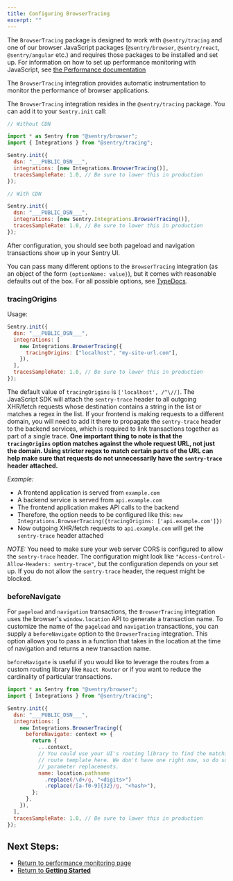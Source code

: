 ```yaml
---
title: Configuring BrowserTracing
excerpt: ""
---
```


<Alert level="info" title="Note"><markdown>

The `BrowserTracing` package is designed to work with `@sentry/tracing` and one of our browser JavaScript packages (`@sentry/browser`, `@sentry/react`, `@sentry/angular` etc.) and requires those packages to be installed and set up. For information on how to set up performance monitoring with JavaScript, see [the Performance documentation](../)

</markdown></Alert>

The `BrowserTracing` integration provides automatic instrumentation to monitor the performance of browser applications.

The `BrowserTracing` integration resides in the `@sentry/tracing` package. You can add it to your `Sentry.init` call:

```javascript
// Without CDN

import * as Sentry from "@sentry/browser";
import { Integrations } from "@sentry/tracing";

Sentry.init({
  dsn: "___PUBLIC_DSN___",
  integrations: [new Integrations.BrowserTracing()],
  tracesSampleRate: 1.0, // Be sure to lower this in production
});

// With CDN

Sentry.init({
  dsn: "___PUBLIC_DSN___",
  integrations: [new Sentry.Integrations.BrowserTracing()],
  tracesSampleRate: 1.0, // Be sure to lower this in production
});
```

After configuration, you should see both pageload and navigation transactions show up in your Sentry UI.

You can pass many different options to the `BrowserTracing` integration (as an object of the form `{optionName: value}`), but it comes with reasonable defaults out of the box. For all possible options, see [TypeDocs](https://getsentry.github.io/sentry-javascript/interfaces/tracing.browsertracingoptions.html).

### tracingOrigins

Usage:

```javascript
Sentry.init({
  dsn: "___PUBLIC_DSN___",
  integrations: [
    new Integrations.BrowserTracing({
      tracingOrigins: ["localhost", "my-site-url.com"],
    }),
  ],
  tracesSampleRate: 1.0, // Be sure to lower this in production
});
```

The default value of `tracingOrigins` is `['localhost', /^\//]`. The JavaScript SDK will attach the `sentry-trace` header to all outgoing XHR/fetch requests whose destination contains a string in the list or matches a regex in the list. If your frontend is making requests to a different domain, you will need to add it there to propagate the `sentry-trace` header to the backend services, which is required to link transactions together as part of a single trace. **One important thing to note is that the `tracingOrigins` option matches against the whole request URL, not just the domain. Using stricter regex to match certain parts of the URL can help make sure that requests do not unnecessarily have the `sentry-trace` header attached.**

_Example:_

- A frontend application is served from `example.com`
- A backend service is served from `api.example.com`
- The frontend application makes API calls to the backend
- Therefore, the option needs to be configured like this: `new Integrations.BrowserTracing({tracingOrigins: ['api.example.com']})`
- Now outgoing XHR/fetch requests to `api.example.com` will get the `sentry-trace` header attached

_NOTE:_ You need to make sure your web server CORS is configured to allow the `sentry-trace` header. The configuration might look like `"Access-Control-Allow-Headers: sentry-trace"`, but the configuration depends on your set up. If you do not allow the `sentry-trace` header, the request might be blocked.

### beforeNavigate

For `pageload` and `navigation` transactions, the `BrowserTracing` integration uses the browser's `window.location` API to generate a transaction name. To customize the name of the `pageload` and `navigation` transactions, you can supply a `beforeNavigate` option to the `BrowserTracing` integration. This option allows you to pass in a function that takes in the location at the time of navigation and returns a new transaction name.

`beforeNavigate` is useful if you would like to leverage the routes from a custom routing library like `React Router` or if you want to reduce the cardinality of particular transactions.

```javascript
import * as Sentry from "@sentry/browser";
import { Integrations } from "@sentry/tracing";

Sentry.init({
  dsn: "___PUBLIC_DSN___",
  integrations: [
    new Integrations.BrowserTracing({
      beforeNavigate: context => {
        return {
          ...context,
          // You could use your UI's routing library to find the matching
          // route template here. We don't have one right now, so do some basic
          // parameter replacements.
          name: location.pathname
            .replace(/\d+/g, "<digits>")
            .replace(/[a-f0-9]{32}/g, "<hash>"),
        };
      },
    }),
  ],
  tracesSampleRate: 1.0, // Be sure to lower this in production
});
```

## Next Steps:

- [Return to performance monitoring page](../)
- [Return to **Getting Started**](../../)

